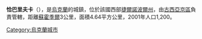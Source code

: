 {{coord|49|4|52|N|26|7|13|E|scale:30000|display=title}}

'''恰巴里夫卡'''（{{lang-uk|Чабарівка}}），是[[烏克蘭|烏克蘭]]的城鎮，位於該國西部[[捷爾諾波爾州|捷爾諾波爾州]]，由[[古西亞京區|古西亞京區]]負責管轄，距離[[蘇霍季爾_(古西亞京區)|蘇霍季爾]]3公里，面積4.64平方公里，2001年人口1,200。

{{Ukraine-geo-stub}}
[[Category:烏克蘭城市|Category:烏克蘭城市]]